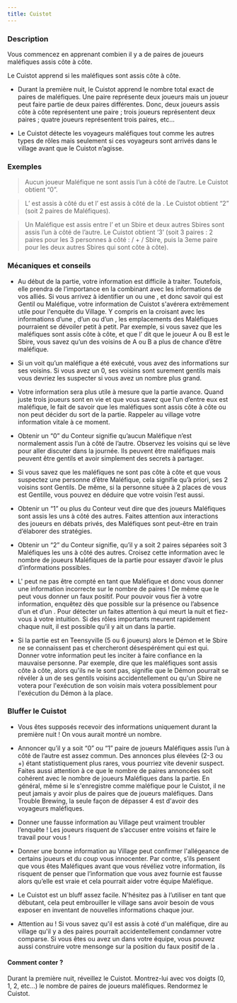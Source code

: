 ```yaml
---
title: Cuistot
---
```



<Role CUISTOT header />

### Description

Vous commencez en apprenant combien il y a de paires de joueurs maléfiques assis côte à côte.

Le Cuistot apprend si les maléfiques sont assis côte à côte. 

-	Durant la première nuit, le Cuistot apprend le nombre total exact de paires de maléfiques. Une paire représente deux joueurs mais un joueur peut faire partie de deux paires différentes. Donc, deux joueurs assis côte à côte représentent une paire ; trois joueurs représentent deux paires ; quatre joueurs représentent trois paires, etc…

-	Le Cuistot détecte les voyageurs maléfiques tout comme les autres types de rôles mais seulement si ces voyageurs sont arrivés dans le village avant que le Cuistot n’agisse.

### Exemples

> Aucun joueur Maléfique ne sont assis l’un à côté de l’autre. Le Cuistot obtient “0”.

> L’<Role IMP /> est assis à côté du <Role BARON /> et l’<Role EMPOISONNEUR /> est assis à côté de la <Role CROQUEUSE_D_HOMMES />. Le Cuistot obtient “2” (soit 2 paires de Maléfiques).

> Un <Role BOUC_EMISSAIRE /> Maléfique est assis entre l’<Role IMP /> et un Sbire et deux autres Sbires sont assis l’un à côté de l’autre. Le Cuistot obtient ‘3’ (soit 3 paires : 2 paires pour les 3 personnes à côté : <Role IMP /> / <Role BOUC_EMISSAIRE /> + <Role BOUC_EMISSAIRE /> / Sbire, puis la 3eme paire pour les deux autres Sbires qui sont côte à côte).

### Mécaniques et conseils

- Au début de la partie, votre information est difficile à traiter. Toutefois, elle prendra de l’importance en la combinant avec les informations de vos alliés. Si vous arrivez à identifier un <Role EMPATHIQUE /> ou une <Role VOYANTE />, et donc savoir qui est Gentil ou Maléfique, votre information de Cuistot s'avérera extrêmement utile pour l'enquête du Village. Y compris en la croisant avec les informations d’une <Role LAVANDIERE />, d’un <Role ARCHIVISTE /> ou d’un <Role ENQUETEUR />, les emplacements des Maléfiques pourraient se dévoiler petit à petit. Par exemple, si vous savez que les maléfiques sont assis côte à côte, et que l’<Role ENQUETEUR /> dit que le joueur A ou B est le Sbire, vous savez qu’un des voisins de A ou B a plus de chance d’être maléfique.

- Si un <Role CROQUE_MORT /> voit qu’un maléfique a été exécuté, vous avez des informations sur ses voisins. Si vous avez un 0, ses voisins sont surement gentils mais vous devriez les suspecter si vous avez un nombre plus grand.

- Votre information sera plus utile à mesure que la partie avance. Quand juste trois joueurs sont en vie et que vous savez que l’un d’entre eux est maléfique, le fait de savoir que les maléfiques sont assis côte à côte ou non peut décider du sort de la partie. Rappeler au village votre information vitale à ce moment.

- Obtenir un “0” du Conteur signifie qu’aucun Maléfique n’est normalement assis l’un à côté de l’autre. Observez les voisins qui se lève pour aller discuter dans la journée. Ils peuvent être maléfiques mais peuvent être gentils et avoir simplement des secrets à partager.

- Si vous savez que les maléfiques ne sont pas côte à côte et que vous suspectez une personne d’être Maléfique, cela signifie qu’à priori, ses 2 voisins sont Gentils. De même, si la personne située à 2 places de vous est Gentille, vous pouvez en déduire que votre voisin l’est aussi.

- Obtenir un “1” ou plus du Conteur veut dire que des joueurs Maléfiques sont assis les uns à côté des autres. Faites attention aux interactions des joueurs en débats privés, des Maléfiques sont peut-être en train d’élaborer des stratégies.

- Obtenir un “2” du Conteur signifie, qu’il y a soit 2 paires séparées soit 3 Maléfiques les uns à côté des autres. Croisez cette information avec le nombre de joueurs Maléfiques de la partie pour essayer d’avoir le plus d’informations possibles.

- L'<Role ESPION /> peut ne pas être compté en tant que Maléfique et donc vous donner une information incorrecte sur le nombre de paires ! De même que le <Role RECLUS /> peut vous donner un faux positif. Pour pouvoir vous fier à votre information, enquêtez dès que possible sur la présence ou l’absence d’un <Role RECLUS /> et d’un <Role ESPION />. Pour détecter un <Role ESPION /> faites attention à qui meurt la nuit et fiez-vous à votre intuition. Si des rôles importants meurent rapidement chaque nuit, il est possible qu’il y ait un <Role ESPION /> dans la partie.

- Si la partie est en Teensyville (5 ou 6 joueurs) alors le Démon et le Sbire ne se connaissent pas et chercheront désespérément qui est qui. Donner votre information peut les inciter à faire confiance en la mauvaise personne. Par exemple, dire que les maléfiques sont assis côte à côte, alors qu'ils ne le sont pas, signifie que le Démon pourrait se révéler à un de ses gentils voisins accidentellement ou qu'un Sbire ne votera pour l'exécution de son voisin mais votera possiblement pour l'exécution du Démon à la place.

### Bluffer le Cuistot

- Vous êtes supposés recevoir des informations uniquement durant la première nuit ! On vous aurait montré un nombre.

- Annoncer qu’il y a soit “0” ou “1” paire de joueurs Maléfiques assis l’un à côté de l’autre est assez commun. Des annonces plus élevées (2-3 ou +) étant statistiquement plus rares, vous pourriez vite devenir suspect. Faites aussi attention à ce que le nombre de paires annoncées soit cohérent avec le nombre de joueurs Maléfiques dans la partie. En général, même si le <Role RECLUS /> s'enregistre comme maléfique pour le Cuistot, il ne peut jamais y avoir plus de paires que de joueurs maléfiques. Dans Trouble Brewing, la seule façon de dépasser 4 est d'avoir des voyageurs maléfiques.

- Donner une fausse information au Village peut vraiment troubler l’enquête ! Les joueurs risquent de s’accuser entre voisins et faire le travail pour vous !

- Donner une bonne information au Village peut confirmer l'allégeance de certains joueurs et du coup vous innocenter. Par contre, s’ils pensent que vous êtes Maléfiques avant que vous révéliez votre information, ils risquent de penser que l’information que vous avez fournie est fausse alors qu’elle est vraie et cela pourrait aider votre équipe Maléfique.

- Le Cuistot est un bluff assez facile. N'hésitez pas à l’utiliser en tant que débutant, cela peut embrouiller le village sans avoir besoin de vous exposer en inventant de nouvelles informations chaque jour.

- Attention au <Role RECLUS /> ! Si vous savez qu'il est assis à coté d'un maléfique, dire au village qu'il y a des paires pourrait accidentellement condamner votre comparse. Si vous êtes <Role ESPION /> ou avez un <Role ESPION /> dans votre équipe, vous pouvez aussi construire votre mensonge sur la position du faux positif de la <Role VOYANTE />.

#### Comment conter ?

Durant la première nuit, réveillez le Cuistot. Montrez-lui avec vos doigts (0, 1, 2, etc…) le nombre de paires de joueurs maléfiques. Rendormez le Cuistot.
